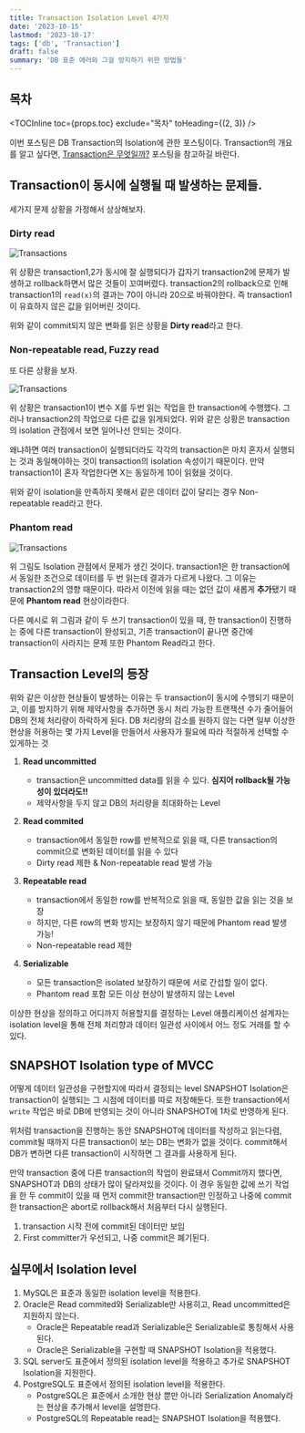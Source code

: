 ```yaml
---
title: Transaction Isolation Level 4가지
date: '2023-10-15'
lastmod: '2023-10-17'
tags: ['db', 'Transaction']
draft: false
summary: 'DB 표준 에러와 그걸 방지하기 위한 방법들'
---
```


## 목차

<TOCInline toc={props.toc} exclude="목차" toHeading={(2, 3)} />

이번 포스팅은 DB Transaction의 Isolation에 관한 포스팅이다. Transaction의 개요를 알고 싶다면, [Transaction은 무엇일까?](/blog/db/what-is-transaction) 포스팅을 참고하길 바란다.

## Transaction이 동시에 실행될 때 발생하는 문제들.

세가지 문제 상황을 가정해서 상상해보자.

### Dirty read

<img alt="Transactions" src="/static/images/db/db-transactions.png" />

위 상황은 transaction1,2가 동시에 잘 실행되다가 갑자기 transaction2에 문제가 발생하고 rollback하면서 많은 것들이 꼬여버렸다.
transaction2의 rollback으로 인해 transaction1의 `read(x)`의 결과는 70이 아니라 20으로 바꿔야한다. 즉 transaction1이 유효하지 않은 값을 읽어버린 것이다.

위와 같이 commit되지 않은 변화를 읽은 상황을 **Dirty read**라고 한다.

### Non-repeatable read, Fuzzy read

또 다른 상황을 보자.

<img alt="Transactions" src="/static/images/db/db-isolation.png" />

위 상황은 transaction1이 변수 X를 두번 읽는 작업을 한 transaction에 수행했다. 그러나 transaction2의 작업으로 다른 값을 읽게되었다.
위와 같은 상황은 transaction의 isolation 관점에서 보면 일어나선 안되는 것이다.

왜냐하면 여러 transaction이 실행되더라도 각각의 transaction은 마치 혼자서 실행되는 것과 동일해야하는 것이 transaction의 isolation 속성이기 때문이다.
만약 transaction1이 혼자 작업한다면 X는 동일하게 10이 읽혔을 것이다.

위와 같이 isolation을 만족하지 못해서 같은 데이터 값이 달리는 경우 Non-repeatable read라고 한다.

### Phantom read

<img alt="Transactions" src="/static/images/db/db-phantom-read.png" />

위 그림도 Isolation 관점에서 문제가 생긴 것이다. transaction1은 한 transaction에서 동일한 조건으로 데이터를 두 번 읽는데 결과가 다르게 나왔다. 그 이유는 transaction2의 영향 때문이다.
따라서 이전에 읽을 때는 없던 값이 새롭게 **추가**됐기 때문에 **Phantom read** 현상이라한다.

다른 예시로 위 그림과 같이 두 쓰기 transaction이 있을 때, 한 transaction이 진행하는 중에 다른 transaction이 완성되고, 기존 transaction이 끝나면 중간에 transaction이 사라지는 문제 또한 Phantom Read라고 한다.

## Transaction Level의 등장

위와 같은 이상한 현상들이 발생하는 이유는 두 transaction이 동시에 수행되기 때문이고, 이를 방지하기 위해 제약사항을 추가하면 동시 처리 가능한 트랜잭션 수가 줄어들어 DB의 전체 처리량이 하락하게 된다.
DB 처리량의 감소를 원하지 않는 다면 일부 이상한 현상을 허용하는 몇 가지 Level을 만들어서 사용자가 필요에 따라 적절하게 선택할 수 있게하는 것

1. **Read uncommitted**

   - transaction은 uncommitted data를 읽을 수 있다. **심지어 rollback될 가능성이 있더라도!!**
   - 제약사항을 두지 않고 DB의 처리량을 최대화하는 Level

2. **Read commited**
   - transaction에서 동일한 row를 반복적으로 읽을 때, 다른 transaction의 commit으로 변화된 데이터를 읽을 수 있다
   - Dirty read 제한 & Non-repeatable read 발생 가능
3. **Repeatable read**
   - transaction에서 동일한 row를 반복적으로 읽을 때, 동일한 값을 읽는 것을 보장
   - 하지만, 다른 row의 변화 방지는 보장하지 않기 때문에 Phantom read 발생 가능!
   - Non-repeatable read 제한
4. **Serializable**
   - 모든 transaction은 isolated 보장하기 때문에 서로 간섭할 일이 없다.
   - Phantom read 포함 모든 이상 현상이 발생하지 않는 Level

이상한 현상을 정의하고 어디까지 허용할지를 결정하는 Level
애플리케이션 설계자는 isolation level을 통해 전체 처리향과 데이터 일관성 사이에서 어느 정도 거래를 할 수 있다.

## SNAPSHOT Isolation type of MVCC

어떻게 데이터 일관성을 구현할지에 따라서 결정되는 level
SNAPSHOT Isolation은 transaction이 실행되는 그 시점에 데이터를 따로 저장해둔다.
또한 transaction에서 `write` 작업은 바로 DB에 반영되는 것이 아니라 SNAPSHOT에 1차로 반영하게 된다.

위처럼 transaction을 진행하는 동안 SNAPSHOT에 데이터를 작성하고 읽는다렴, commit될 때까지 다른 transaction이 보는 DB는 변화가 없을 것이다.
commit해서 DB가 변하면 다른 transaction이 시작하면 그 결과를 사용하게 된다.

만약 transaction 중에 다른 transaction의 작업이 완료돼서 Commit까지 했다면, SNAPSHOT과 DB의 상태가 많이 달라져있을 것이다.
이 경우 동일한 값에 쓰기 작업을 한 두 commit이 있을 때 먼저 commit한 transaction만 인정하고 나중에 commit한 transaction은 abort로 rollback해서 처음부터 다시 실행된다.

1. transaction 시작 전에 commit된 데이터만 보임
2. First committer가 우선되고, 나중 commit은 폐기된다.

## 실무에서 Isolation level

1. MySQL은 표준과 동일한 isolation level을 적용한다.
2. Oracle은 Read commited와 Serializable만 사용히고, Read uncommitted은 지원하지 않는다.
   - Oracle은 Repeatable read과 Serializable은 Serializable로 통칭해서 사용된다.
   - Oracle은 Serializable을 구현할 때 SNAPSHOT Isolation을 적용했다.
3. SQL server도 표준에서 정의된 isolation level을 적용하고 추가로 SNAPSHOT Isolation을 지원한다.
4. PostgreSQL도 표준에서 정의된 isolation level을 적용한다.
   - PostgreSQL은 표준에서 소개한 현상 뿐만 아니라 Serialization Anomaly라는 현상을 추가해서 level을 설명한다.
   - PostgreSQL의 Repeatable read는 SNAPSHOT Isolation을 적용했다.
